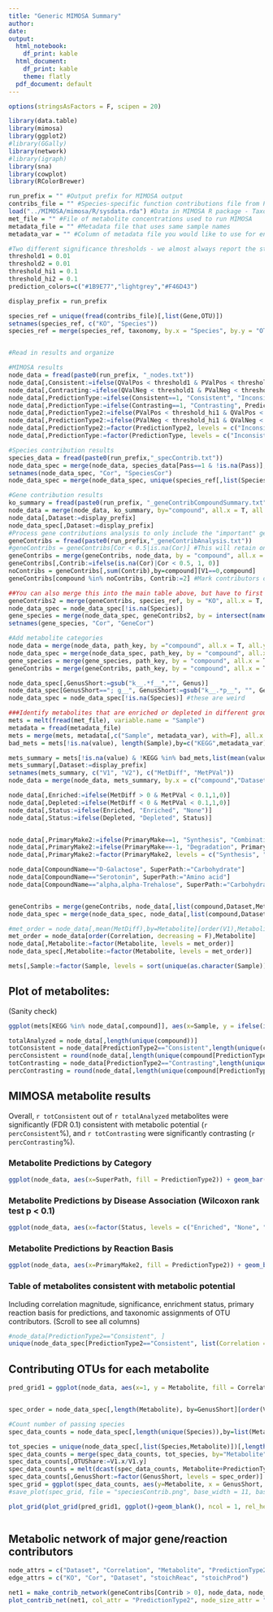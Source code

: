 ```yaml
---
title: "Generic MIMOSA Summary"
author: 
date: 
output:
  html_notebook: 
    df_print: kable
  html_document:
    df_print: kable
    theme: flatly
  pdf_document: default
---
```


```r
options(stringsAsFactors = F, scipen = 20)

library(data.table)
library(mimosa)
library(ggplot2)
#library(GGally)
library(network)
#library(igraph)
library(sna)
library(cowplot)
library(RColorBrewer)

run_prefix = "" #Output prefix for MIMOSA output
contribs_file = "" #Species-specific function contributions file from PICRUSt
load("../MIMOSA/mimosa/R/sysdata.rda") #Data in MIMOSA R package - Taxonomy and metabolite key
met_file = "" #File of metabolite concentrations used to run MIMOSA
metadata_file = "" #Metadata file that uses same sample names
metadata_var = "" #Column of metadata file you would like to use for enrichment analyses

#Two different significance thresholds - we almost always report the stricter 1% level 
threshold1 = 0.01
threshold2 = 0.01
threshold_hi1 = 0.1
threshold_hi2 = 0.1
prediction_colors=c("#1B9E77","lightgrey","#F46D43")

display_prefix = run_prefix

species_ref = unique(fread(contribs_file)[,list(Gene,OTU)])
setnames(species_ref, c("KO", "Species"))
species_ref = merge(species_ref, taxonomy, by.x = "Species", by.y = "OTU", all.x = T, all.y = F)


#Read in results and organize

#MIMOSA results
node_data = fread(paste0(run_prefix, "_nodes.txt"))
node_data[,Consistent:=ifelse(QValPos < threshold1 & PValPos < threshold2, 1,0)]
node_data[,Contrasting:=ifelse(QValNeg < threshold1 & PValNeg < threshold2, 1,0)]
node_data[,PredictionType:=ifelse(Consistent==1, "Consistent", "Inconsistent")]
node_data[,PredictionType:=ifelse(Contrasting==1, "Contrasting", PredictionType)]
node_data[,PredictionType2:=ifelse(PValPos < threshold_hi1 & QValPos < threshold_hi2, "Consistent", "Inconsistent")]
node_data[,PredictionType2:=ifelse(PValNeg < threshold_hi1 & QValNeg < threshold_hi2, "Contrasting", PredictionType2)]
node_data[,PredictionType2:=factor(PredictionType2, levels = c("Inconsistent", "Contrasting", "Consistent"))]
node_data[,PredictionType:=factor(PredictionType, levels = c("Inconsistent", "Contrasting", "Consistent"))]

#Species contribution results
species_data = fread(paste0(run_prefix,"_specContrib.txt"))
node_data_spec = merge(node_data, species_data[Pass==1 & !is.na(Pass)], by="compound", all.x = T, all.y = F) # Integrate species data into same table
setnames(node_data_spec, "Cor", "SpeciesCor")
node_data_spec = merge(node_data_spec, unique(species_ref[,list(Species,Taxonomy, Genus)]), by = "Species", all.x = T, all.y = F)

#Gene contribution results
ko_summary = fread(paste0(run_prefix, "_geneContribCompoundSummary.txt"))
node_data = merge(node_data, ko_summary, by="compound", all.x = T, all.y = F)
node_data[,Dataset:=display_prefix]
node_data_spec[,Dataset:=display_prefix]
#Process gene contributions analysis to only include the "important" genes:
geneContribs = fread(paste0(run_prefix,"_geneContribAnalysis.txt"))
#geneContribs = geneContribs[Cor < 0.5|is.na(Cor)] #This will retain only potential "key contributor" genes using the same threshold heuristic we used in our paper
geneContribs = merge(geneContribs, node_data, by = "compound", all.x = T)
geneContribs[,Contrib:=ifelse(is.na(Cor)|Cor < 0.5, 1, 0)]
noContribs = geneContribs[,sum(Contrib),by=compound][V1==0,compound]
geneContribs[compound %in% noContribs, Contrib:=2] #Mark contributors of compounds with no notable ones

##You can also merge this into the main table above, but have to first make it species-specific:
geneContribs2 = merge(geneContribs, species_ref, by = "KO", all.x = T, all.y = F) #Get all species that have that gene
node_data_spec = node_data_spec[!is.na(Species)]
gene_species = merge(node_data_spec, geneContribs2, by = intersect(names(node_data_spec), names(geneContribs2)), all.x = T, all.y = F, allow.cartesian = T)
setnames(gene_species, "Cor", "GeneCor")

#Add metabolite categories
node_data = merge(node_data, path_key, by ="compound", all.x = T, all.y = F)
node_data_spec = merge(node_data_spec, path_key, by = "compound", all.x = T, all.y = F)
gene_species = merge(gene_species, path_key, by = "compound", all.x = T, all.y = F)
geneContribs = merge(geneContribs, path_key, by = "compound", all.x = T, all.y = F)

node_data_spec[,GenusShort:=gsub("k__.*f__","", Genus)]
node_data_spec[GenusShort=="; g__", GenusShort:=gsub("k__.*p__", "", Genus)]
node_data_spec = node_data_spec[!is.na(Species)] #these are weird

###Identify metabolites that are enriched or depleted in different groups based on selected metadata variable (using Wilcoxon rank-sum test)
mets = melt(fread(met_file), variable.name = "Sample")
metadata = fread(metadata_file)
mets = merge(mets, metadata[,c("Sample", metadata_var), with=F], all.x = T)
bad_mets = mets[!is.na(value), length(Sample),by=c("KEGG",metadata_var)][V1 < 2, unique(KEGG)]

mets_summary = mets[!is.na(value) & !KEGG %in% bad_mets,list(mean(value[get(metadata_var)==1])-mean(value[get(metadata_var)==0]),wilcox.test(value[get(metadata_var)==1],value[get(metadata_var)==0])$p.value),by=KEGG]
mets_summary[,Dataset:=display_prefix]
setnames(mets_summary, c("V1", "V2"), c("MetDiff", "MetPVal"))
node_data = merge(node_data, mets_summary, by.x = c("compound","Dataset"), by.y = c("KEGG","Dataset"), all.x = T, all.y = F)

node_data[,Enriched:=ifelse(MetDiff > 0 & MetPVal < 0.1,1,0)]
node_data[,Depleted:=ifelse(MetDiff < 0 & MetPVal < 0.1,1,0)]
node_data[,Status:=ifelse(Enriched, "Enriched", "None")]
node_data[,Status:=ifelse(Depleted, "Depleted", Status)]


node_data[,PrimaryMake2:=ifelse(PrimaryMake==1, "Synthesis", "Combination")]
node_data[,PrimaryMake2:=ifelse(PrimaryMake==-1, "Degradation", PrimaryMake2)]
node_data[,PrimaryMake2:=factor(PrimaryMake2, levels = c("Synthesis", "Combination", "Degradation"))]

node_data[CompoundName=="D-Galactose", SuperPath:="Carbohydrate"]
node_data[CompoundName=="Serotonin", SuperPath:="Amino acid"]
node_data[CompoundName=="alpha,alpha-Trehalose", SuperPath:="Carbohydrate"]


geneContribs = merge(geneContribs, node_data[,list(compound,Dataset,MetDiff, MetPVal, Status)], by = c("compound", "Dataset"))
node_data_spec = merge(node_data_spec, node_data[,list(compound,Dataset,MetDiff, MetPVal, Status, PrimaryMake, PrimaryMake2, nkeyKOReac, nkeyKOProd)], by = c("compound", "Dataset"))

#met_order = node_data[,mean(MetDiff),by=Metabolite][order(V1),Metabolite]
met_order = node_data[order(Correlation, decreasing = F),Metabolite]
node_data[,Metabolite:=factor(Metabolite, levels = met_order)]
node_data_spec[,Metabolite:=factor(Metabolite, levels = met_order)]

mets[,Sample:=factor(Sample, levels = sort(unique(as.character(Sample))))]


```

## Plot of metabolites:
(Sanity check)
```r

ggplot(mets[KEGG %in% node_data[,compound]], aes(x=Sample, y = ifelse(is.na(met_names(KEGG)), KEGG, met_names(KEGG)), fill = value)) + geom_tile() + theme(axis.ticks = element_blank(), legend.position = "bottom", axis.text.x = element_text(angle =90, hjust=0), axis.text.y = element_text(size=6)) + ylab("")+ scale_fill_gradient(low = brewer.pal(9, "Blues")[1], high = brewer.pal(9, "Blues")[6])

```

```r
totalAnalyzed = node_data[,length(unique(compound))]
totConsistent = node_data[PredictionType2=="Consistent",length(unique(compound))]
percConsistent = round(node_data[,length(unique(compound[PredictionType2=="Consistent"]))/length(unique(compound))],3)*100
totContrasting = node_data[PredictionType2=="Contrasting",length(unique(compound))]
percContrasting = round(node_data[,length(unique(compound[PredictionType2=="Contrasting"]))/length(unique(compound))],3)*100


```

## MIMOSA metabolite results

Overall, `r totConsistent` out of `r totalAnalyzed` metabolites were significantly (FDR 0.1) consistent with metabolic potential (`r percConsistent`%), and `r totContrasting` were significantly contrasting (`r percContrasting`%).

### Metabolite Predictions by Category
```r
ggplot(node_data, aes(x=SuperPath, fill = PredictionType2)) + geom_bar(stat="count") + scale_fill_manual(values = c("white", prediction_colors[c(3,1)])) + theme_cowplot() + ylab("Number of metabolites") + theme(legend.title = element_blank(), axis.text.x = element_text(angle=90, hjust=1), axis.ticks = element_blank()) + xlab("") #+ facet_wrap(~Dataset)
```

### Metabolite Predictions by Disease Association (Wilcoxon rank test p < 0.1)
```r
ggplot(node_data, aes(x=factor(Status, levels = c("Enriched", "None", "Depleted")), fill = PredictionType2)) + geom_bar(stat="count") + scale_fill_manual(values = c("white", prediction_colors[c(3,1)])) + theme_cowplot() + ylab("Number of metabolites") + theme(legend.title = element_blank()) + xlab("Enrichment status")#+ facet_wrap(~Dataset) + xlab("ASD Status")
```

### Metabolite Predictions by Reaction Basis
```r
ggplot(node_data, aes(x=PrimaryMake2, fill = PredictionType2)) + geom_bar(stat="count") + scale_fill_manual(values = c("white", prediction_colors[c(3,1)])) + theme_cowplot() + ylab("Number of metabolites") + theme(legend.title = element_blank()) +xlab("Primarily Predicted By") #+ facet_wrap(~Dataset) 


```

### Table of metabolites consistent with metabolic potential
Including correlation magnitude, significance, enrichment status, primary reaction basis for predictions, and taxonomic assignments of OTU contributors.
(Scroll to see all columns)
```r

#node_data[PredictionType2=="Consistent", ]
unique(node_data_spec[PredictionType2=="Consistent", list(Correlation = round(Correlation, 3), QValPos = round(QValPos,3), PredType = PredictionType2, Status, Primary = PrimaryMake2, TaxaContrib = paste0(unique(GenusShort), collapse = " ")), by=Metabolite])[order(Correlation, decreasing = T)]

```

## Contributing OTUs for each metabolite

```r

pred_grid1 = ggplot(node_data, aes(x=1, y = Metabolite, fill = Correlation)) + geom_tile(col="black") + theme(axis.line=element_blank(), axis.title=element_blank(), axis.ticks=element_blank(), legend.position="bottom", panel.border=element_blank(), axis.text=element_blank()) +scale_fill_gradientn(colours=rev(prediction_colors), limits = c(-0.6,0.6))+ scale_x_discrete( expand = c(0, 0)) + guides(size=F, col=F, fill = guide_colourbar(title="Prediction Level", title.position="top")) #+ facet_wrap(~Dataset, nrow = 2)


spec_order = node_data_spec[,length(Metabolite), by=GenusShort][order(V1, decreasing=T)][,GenusShort]

#Count number of passing species
spec_data_counts = node_data_spec[,length(unique(Species)),by=list(Metabolite,GenusShort,PredictionType,PredictionType2)]

tot_species = unique(node_data_spec[,list(Species,Metabolite)])[,length(unique(Species)), by=Metabolite] #what's the share from this taxon for this metabolite
spec_data_counts = merge(spec_data_counts, tot_species, by="Metabolite")
spec_data_counts[,OTUShare:=V1.x/V1.y]
spec_data_counts = melt(dcast(spec_data_counts, Metabolite+PredictionType+PredictionType2~GenusShort,value.var="OTUShare", fill = 0), id.vars = c("Metabolite", "PredictionType", "PredictionType2"), variable.name = "GenusShort") #fill in missing 0s
spec_data_counts[,GenusShort:=factor(GenusShort, levels = spec_order)]
spec_grid = ggplot(spec_data_counts, aes(y=Metabolite, x = GenusShort, fill = value)) + geom_tile(col="grey") + scale_fill_gradient(low = "white", high = brewer.pal(9, "Blues")[9]) + theme(axis.ticks= element_blank(), axis.title = element_blank(), axis.text.x = element_text(angle = 90, hjust=1, size=7), axis.text.y = element_text(size=7), plot.background = element_rect(color = "grey"), panel.grid = element_line(color="gray"), panel.ontop = T) + scale_y_discrete(drop = T) + scale_x_discrete(drop = T) + guides(fill = guide_legend(title = "Share of Contributing OTUs")) #  facet_wrap(~Dataset+PredictionType2, scales = "free_x")
#save_plot(spec_grid, file = "speciesContrib.png", base_width = 11, base_height = 18)

plot_grid(plot_grid(pred_grid1, ggplot()+geom_blank(), ncol = 1, rel_heights = c(3.62,1)), spec_grid, rel_widths = c(1,9))



```

## Metabolic network of major gene/reaction contributors

```r
node_attrs = c("Dataset", "Correlation", "Metabolite", "PredictionType2", "SuperPath", "Status")
edge_attrs = c("KO", "Cor", "Dataset", "stoichReac", "stoichProd")

net1 = make_contrib_network(geneContribs[Contrib > 0], node_data, node_attrs, edge_attrs)
plot_contrib_net(net1, col_attr = "PredictionType2", node_size_attr = "Correlation", edge_size_attr = "Cor", node_lab = "Metabolite", edge_lab = "KO") + scale_color_manual(values = prediction_colors[c(1,3,2)])



```


